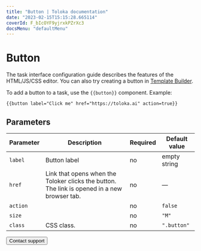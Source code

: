 ```yaml
---
title: "Button | Toloka documentation"
date: "2023-02-15T15:15:28.665114"
coverId: F_bIcOYF9yjrxkPZrXc3
docsMenu: "defaultMenu"
---
```



# Button

<Note mode="note" title="Note">

The task interface configuration guide describes the features of the HTML/JS/CSS editor. You can also try creating a button in [Template Builder](/docs/template-builder/reference/field.button-radio).

</Note>

To add a button to a task, use the `{{button}}` component. Example:

```plaintext
{{button label="Click me" href="https://toloka.ai" action=true}}
```

## Parameters

**Parameter**|**Description**|**Required**|**Default value**
----- | ----- | ----- | -----
`label`| Button label | no | empty string
`href`| Link that opens when the Toloker clicks the button. The link is opened in a new browser tab. | no | —
`action`| <ButtonTable1/>| no | `false`
`size`| <ButtonTable2/>| no | `"M"`
`class`| CSS class. | no | `".button"`

<Button themeColor="light" view="default" size="l" type="link" url="/docs/guide/troubleshooting/support?form-source=guide-t-components-button">Contact support</Button>
